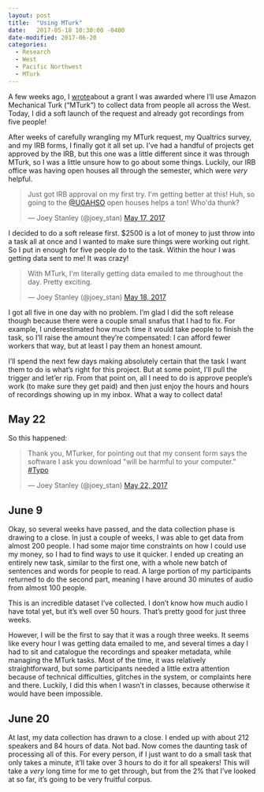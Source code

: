 ```yaml
---
layout: post
title:  "Using MTurk"
date:   2017-05-18 10:30:00 -0400
date-modified: 2017-06-20
categories:
  - Research
  - West
  - Pacific Northwest
  - MTurk
---
```


A few weeks ago, I [wrote](/blog/a-survey-of-western-american-english-using-mturk)about a grant I was awarded where I'll use Amazon Mechanical Turk ("MTurk") to collect data from people all across the West. Today, I did a soft launch of the request and already got recordings from five people!

After weeks of carefully wrangling my MTurk request, my Qualtrics survey, and my IRB forms, I finally got it all set up. I've had a handful of projects get approved by the IRB, but this one was a little different since it was through MTurk, so I was a little unsure how to go about some things. Luckily, our IRB office was having open houses all through the semester, which were *very* helpful.

<blockquote class="twitter-tweet" data-lang="en"><p lang="en" dir="ltr">Just got IRB approval on my first try. I&#39;m getting better at this! Huh, so going to the <a href="https://twitter.com/UGAHSO">@UGAHSO</a> open houses helps a ton! Who&#39;da thunk?</p>&mdash; Joey Stanley (@joey_stan) <a href="https://twitter.com/joey_stan/status/864932387712630784">May 17, 2017</a></blockquote> <script async src="//platform.twitter.com/widgets.js" charset="utf-8"></script>

I decided to do a soft release first. $2500 is a lot of money to just throw into a task all at once and I wanted to make sure things were working out right. So I put in enough for five people do to the task. Within the hour I was getting data sent to me! It was crazy!

<blockquote class="twitter-tweet" data-lang="en"><p lang="en" dir="ltr">With MTurk, I&#39;m literally getting data emailed to me throughout the day. Pretty exciting.</p>&mdash; Joey Stanley (@joey_stan) <a href="https://twitter.com/joey_stan/status/865311077491462144">May 18, 2017</a></blockquote> <script async src="//platform.twitter.com/widgets.js" charset="utf-8"></script>

I got all five in one day with no problem. I'm glad I did the soft release though because there were a couple small snafus that I had to fix. For example, I underestimated how much time it would take people to finish the task, so I'll raise the amount they're compensated: I can afford fewer workers that way, but at least I pay them an honest amount.

I'll spend the next few days making absolutely certain that the task I want them to do is what's right for this project. But at some point, I'll pull the trigger and let'er rip. From that point on, all I need to do is approve people's work (to make sure they get paid) and then just enjoy the hours and hours of recordings showing up in my inbox. What a way to collect data!

## May 22

So this happened:

<blockquote class="twitter-tweet" data-lang="en"><p lang="en" dir="ltr">Thank you, MTurker, for pointing out that my consent form says the software I ask you download &quot;will be harmful to your computer.&quot; <a href="https://twitter.com/hashtag/Typo?src=hash">#Typo</a></p>&mdash; Joey Stanley (@joey_stan) <a href="https://twitter.com/joey_stan/status/866703105798410240">May 22, 2017</a></blockquote> <script async src="//platform.twitter.com/widgets.js" charset="utf-8"></script>

## June 9

Okay, so several weeks have passed, and the data collection phase is drawing to a close. In just a couple of weeks, I was able to get data from almost 200 people. I had some major time constraints on how I could use my money, so I had to find ways to use it quicker. I ended up creating an entirely new task, similar to the first one, with a whole new batch of sentences and words for people to read. A large portion of my participants returned to do the second part, meaning I have around 30 minutes of audio from almost 100 people. 

This is an incredible dataset I've collected. I don't know how much audio I have total yet, but it's well over 50 hours. That's pretty good for just three weeks.

However, I will be the first to say that it was a rough three weeks. It seems like every hour I was getting data emailed to me, and several times a day I had to sit and catalogue the recordings and speaker metadata, while managing the MTurk tasks. Most of the time, it was relatively straightforward, but some participants needed a little extra attention because of technical difficulties, glitches in the system, or complaints here and there. Luckily, I did this when I wasn't in classes, because otherwise it would have been impossible. 

## June 20

At last, my data collection has drawn to a close. I ended up with about 212 speakers and 84 hours of data. Not bad. Now comes the daunting task of processing all of this. For every person, if I just want to do a small task that only takes a minute, it'll take over 3 hours to do it for all speakers! This will take a *very* long time for me to get through, but from the 2% that I've looked at so far, it's going to be very fruitful corpus.





